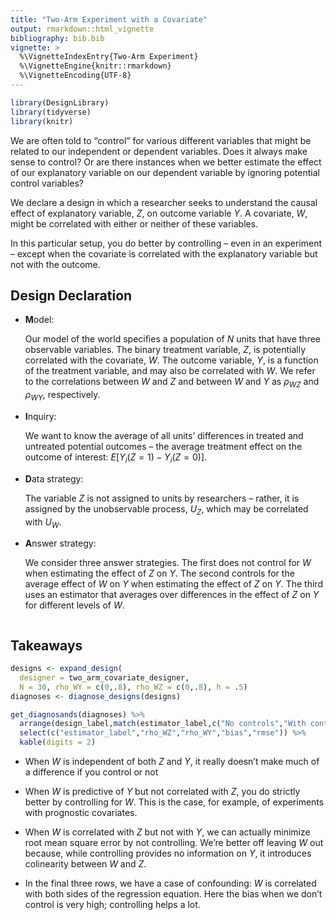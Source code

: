 ```yaml
---
title: "Two-Arm Experiment with a Covariate"
output: rmarkdown::html_vignette
bibliography: bib.bib
vignette: >
  %\VignetteIndexEntry{Two-Arm Experiment}
  %\VignetteEngine{knitr::rmarkdown}
  %\VignetteEncoding{UTF-8}
---
```



```r
library(DesignLibrary)
library(tidyverse)
library(knitr)
```

We are often told to "control" for various different variables that might be related to our independent or dependent variables. Does it always make sense to control? Or are there instances when we better estimate the effect of our explanatory variable on our dependent variable by ignoring potential control variables?   

We declare a design in which a researcher seeks to understand the causal effect of explanatory variable, $Z$, on outcome variable $Y$. A covariate, $W$, might be correlated with either or neither of these variables.

In this particular setup, you do better by controlling -- even in an experiment -- except when the covariate is correlated with the explanatory variable but not with the outcome.


## Design Declaration

- **M**odel: 
    
    Our model of the world specifies a population of $N$ units that have three observable variables. The binary treatment variable, $Z$, is potentially correlated with the covariate, $W$. The outcome variable, $Y$, is a function of the treatment variable, and may also be correlated with $W$. We refer to the correlations between $W$ and $Z$ and between $W$ and $Y$ as $\rho_{WZ}$ and $\rho_{WY}$, respectively.
  
- **I**nquiry: 
    
    We want to know the average of all units' differences in treated and untreated potential outcomes -- the average treatment effect on the outcome of interest: $E[Y_i(Z = 1) - Y_i(Z = 0)]$. 

- **D**ata strategy: 
    
    The variable $Z$ is not assigned to units by researchers -- rather, it is assigned by the unobservable process, $U_Z$, which may be correlated with $U_W$.

- **A**nswer strategy: 
    
    We consider three answer strategies. The first does not control for $W$ when estimating the effect of $Z$ on $Y$. The second controls for the average effect of $W$ on $Y$ when estimating the effect of $Z$ on $Y$. The third uses an estimator that averages over differences in the effect of $Z$ on $Y$ for different levels of $W$. 

```r
```

## Takeaways

```r
designs <- expand_design(
  designer = two_arm_covariate_designer,
  N = 30, rho_WY = c(0,.8), rho_WZ = c(0,.8), h = .5)
diagnoses <- diagnose_designs(designs)
```

```r
get_diagnosands(diagnoses) %>% 
  arrange(design_label,match(estimator_label,c("No controls","With controls","Lin"))) %>% 
  select(c("estimator_label","rho_WZ","rho_WY","bias","rmse")) %>% 
  kable(digits = 2)
```

- When $W$ is independent of both $Z$ and $Y$, it really doesn't make much of a difference if you control or not

- When $W$ is predictive of $Y$ but not correlated with $Z$, you do strictly better by controlling for $W$. This is the case, for example, of experiments with prognostic covariates.

- When $W$ is correlated with $Z$ but not with $Y$, we can actually minimize root mean square error by not controlling. We're better off leaving $W$ out because, while controlling provides no information on $Y$, it introduces colinearity between $W$ and $Z$. 

- In the final three rows, we have a case of confounding: $W$ is correlated with both sides of the regression equation. Here the bias when we don't control is very high; controlling helps a lot.











